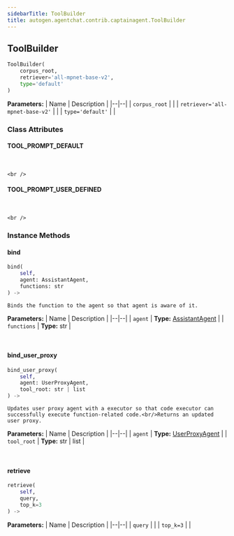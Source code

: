 ```yaml
---
sidebarTitle: ToolBuilder
title: autogen.agentchat.contrib.captainagent.ToolBuilder
---
```

<h2 id="autogen.agentchat.contrib.captainagent.ToolBuilder" class="doc doc-heading">
    <code class="doc-symbol doc-symbol-heading doc-symbol-class"></code>
    <span class="doc doc-object-name doc-class-name">ToolBuilder</span>
</h2>

```python
ToolBuilder(
    corpus_root,
    retriever='all-mpnet-base-v2',
    type='default'
)
```

    

<b>Parameters:</b>
| Name | Description |
|--|--|
| `corpus_root` |  |
| `retriever='all-mpnet-base-v2'` |  |
| `type='default'` |  |

### Class Attributes

<code class="doc-symbol doc-symbol-heading doc-symbol-attribute"></code>
#### TOOL_PROMPT_DEFAULT
<br />

    <br />

<code class="doc-symbol doc-symbol-heading doc-symbol-attribute"></code>
#### TOOL_PROMPT_USER_DEFINED
<br />

    <br />

### Instance Methods

<code class="doc-symbol doc-symbol-heading doc-symbol-method"></code>
#### bind

```python
bind(
    self,
    agent: AssistantAgent,
    functions: str
) -> 
```

    Binds the function to the agent so that agent is aware of it.

<b>Parameters:</b>
| Name | Description |
|--|--|
| `agent` | **Type:** [AssistantAgent](/docs/api-reference/autogen/AssistantAgent) |
| `functions` | **Type:** str |

<br />

<code class="doc-symbol doc-symbol-heading doc-symbol-method"></code>
#### bind_user_proxy

```python
bind_user_proxy(
    self,
    agent: UserProxyAgent,
    tool_root: str | list
) -> 
```

    Updates user proxy agent with a executor so that code executor can successfully execute function-related code.<br/>Returns an updated user proxy.

<b>Parameters:</b>
| Name | Description |
|--|--|
| `agent` | **Type:** [UserProxyAgent](/docs/api-reference/autogen/UserProxyAgent) |
| `tool_root` | **Type:** str \| list |

<br />

<code class="doc-symbol doc-symbol-heading doc-symbol-method"></code>
#### retrieve

```python
retrieve(
    self,
    query,
    top_k=3
) -> 
```

    

<b>Parameters:</b>
| Name | Description |
|--|--|
| `query` |  |
| `top_k=3` |  |

<br />